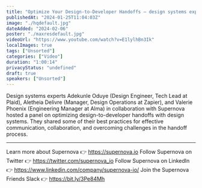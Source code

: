 ```yaml
---
title: "Optimize Your Design-to-Developer Handoffs — design systems experts panel, hosted by Supernova"
publishedAt: "2024-01-25T11:04:03Z"
image: "./hqdefault.jpg"
dateAdded: "2024-02-06"
poster: "./maxresdefault.jpg"
videoUrl: "https://www.youtube.com/watch?v=E1lylhBn3Ik"
localImages: true
tags: ["Unsorted"]
categories: ["Video"]
duration: "1:00:14"
privacyStatus: "undefined"
draft: true
speakers: ["Unsorted"]
---
```

Design systems experts Adekunle Oduye (Design Engineer, Tech Lead at Plaid), Aletheia Delivre (Manager, Design Operations at Zapier), and Valerie Phoenix (Engineering Manager at Alma) in collaboration with Supernova hosted a panel on optimizing design-to-developer handoffs with design systems. They shared some of their best practices for effective communication, collaboration, and overcoming challenges in the handoff process.

----------
Learn more about Supernova 👉 https://supernova.io
Follow Supernova on Twitter 👉  https://twitter.com/supernova_io
Follow Supernova on LinkedIn 👉 https://www.linkedin.com/company/supernova-io/
Join the Supernova Friends Slack 👉 https://bit.ly/3Pe84Mh
